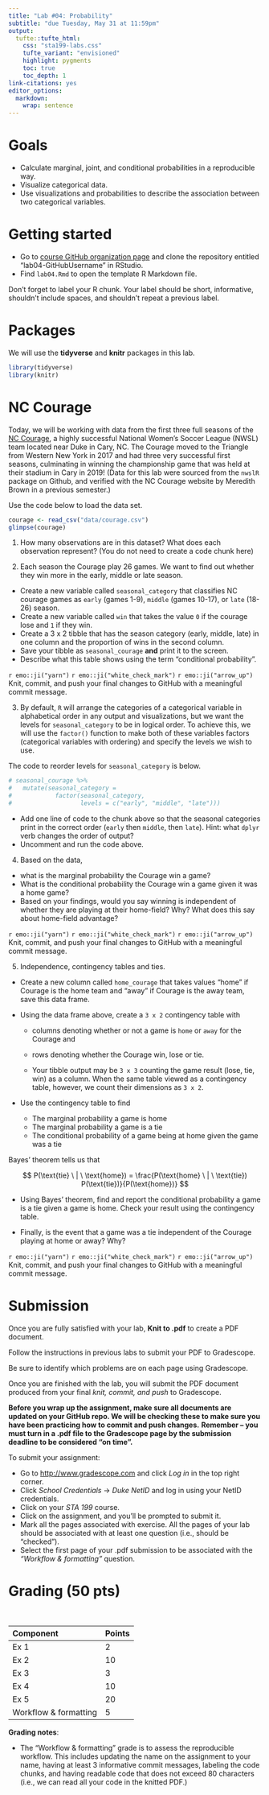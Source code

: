 ```yaml
---
title: "Lab #04: Probability"
subtitle: "due Tuesday, May 31 at 11:59pm"
output: 
  tufte::tufte_html:
    css: "sta199-labs.css"
    tufte_variant: "envisioned"
    highlight: pygments
    toc: true
    toc_depth: 1
link-citations: yes
editor_options: 
  markdown: 
    wrap: sentence
---
```


# Goals

- Calculate marginal, joint, and conditional probabilities in a reproducible way. 
- Visualize categorical data.
- Use visualizations and probabilities to describe the association between two categorical variables. 

# Getting started

- Go to [course GitHub organization page](https://github.com/sta199-summer22) and clone the repository entitled "lab04-GitHubUsername" in RStudio. 
- Find `lab04.Rmd` to open the template R Markdown file. 

Don’t forget to label your R chunk. Your label should be short, informative, shouldn’t include spaces, and shouldn’t repeat a previous label.

# Packages 

We will use the **tidyverse** and **knitr** packages in this lab.

```r
library(tidyverse)
library(knitr)
```

# NC Courage

Today, we will be working with data from the first three full seasons of the [NC Courage](https://www.nccourage.com/), a highly successful National Women's Soccer League (NWSL) team located near Duke in Cary, NC. The Courage moved to the Triangle from Western New York in 2017 and had three very successful first seasons, culminating in winning the championship game that was held at their stadium in Cary in 2019! (Data for this lab were sourced from the `nwslR` package on Github, and verified with the NC Courage website by Meredith Brown in a previous semester.)

Use the code below to load the data set. 

```r
courage <- read_csv("data/courage.csv")
glimpse(courage)
```

1. How many observations are in this dataset? What does each observation represent? (You do not need to create a code chunk here)

2. Each season the Courage play 26 games. We want to find out whether they win more in the early, middle or late season.

- Create a new variable called `seasonal_category` that classifies NC courage games as `early` (games 1-9), `middle` (games 10-17), or `late` (18-26) season.
- Create a new variable called `win` that takes the value `0` if the courage lose and `1` if they win.
- Create a 3 x 2 tibble that has the season category (early, middle, late) in one column and the proportion of wins in the second column.
- Save your tibble as `seasonal_courage` **and** print it to the screen.
- Describe what this table shows using the term "conditional probability".

::: {.commit}
`r emo::ji("yarn")` `r emo::ji("white_check_mark")` `r emo::ji("arrow_up")` Knit, commit, and push your final changes to GitHub with a meaningful commit message.
:::

3. By default, `R` will arrange the categories of a categorical variable in alphabetical order in any output and visualizations, but we want the levels for `seasonal_category` to be in logical order. To achieve this, we will use the `factor()` function to make both of these variables factors (categorical variables with ordering) and specify the levels we wish to use. 

The code to reorder levels for `seasonal_category` is below.

```r
# seasonal_courage %>%
#   mutate(seasonal_category =
#            factor(seasonal_category,
#                   levels = c("early", "middle", "late")))
```

- Add one line of code to the chunk above so that the seasonal categories print in the correct order (`early` then `middle`, then `late`). Hint: what `dplyr` verb changes the order of output?
- Uncomment and run the code above. 

4. Based on the data, 

- what is the marginal probability the Courage win a game?
- What is the conditional probability the Courage win a game given it was a home game? 
- Based on your findings, would you say winning is independent of whether they are playing at their home-field? Why? What does this say about home-field advantage?

::: {.commit}
`r emo::ji("yarn")` `r emo::ji("white_check_mark")` `r emo::ji("arrow_up")` Knit, commit, and push your final changes to GitHub with a meaningful commit message.
:::

5. Independence, contingency tables and ties.

- Create a new column called `home_courage` that takes values "home" if Courage is the home team and "away" if Courage is the away team, save this data frame.

- Using the data frame above, create a `3 x 2` contingency table with

  - columns denoting whether or not a game is `home` or `away` for the Courage and
  - rows denoting whether the Courage win, lose or tie.

  - Your tibble output may be `3 x 3` counting the game result (lose, tie, win) as a column. When the same table viewed as a contingency table, however, we count their dimensions as `3 x 2`. 

- Use the contingency table to find 
  - The marginal probability a game is home
  - The marginal probability a game is a tie
  - The conditional probability of a game being at home given the game was a tie

Bayes' theorem tells us that

$$
P(\text{tie} \ | \ \text{home}) = \frac{P(\text{home} \ | \ \text{tie}) P(\text{tie})}{P(\text{home})}
$$
  
  - Using Bayes' theorem, find and report the conditional probability a game is a tie given a game is home. Check your result using the contingency table.

- Finally, is the event that a game was a tie independent of the Courage playing at home or away? Why?

::: {.commit}
`r emo::ji("yarn")` `r emo::ji("white_check_mark")` `r emo::ji("arrow_up")` Knit, commit, and push your final changes to GitHub with a meaningful commit message.
:::

# Submission

Once you are fully satisfied with your lab, **Knit to .pdf** to create a PDF 
document.

Follow the instructions in previous labs to submit your PDF to Gradescope.

Be sure to identify which problems are on each page using Gradescope.

Once you are finished with the lab, you will submit the PDF document produced from your final *knit, commit, and push* to Gradescope.

**Before you wrap up the assignment, make sure all documents are updated on your GitHub repo. We will be checking these to make sure you have been practicing how to commit and push changes.** **Remember -- you must turn in a .pdf file to the Gradescope page by the submission deadline to be considered "on time".**

To submit your assignment:

-   Go to <http://www.gradescope.com> and click *Log in* in the top right corner.
-   Click *School Credentials* $\rightarrow$ *Duke NetID* and log in using your NetID credentials.
-   Click on your *STA 199* course.
-   Click on the assignment, and you'll be prompted to submit it.
-   Mark all the pages associated with exercise. All the pages of your lab should be associated with at least one question (i.e., should be "checked").
-   Select the first page of your .pdf submission to be associated with the *"Workflow & formatting"* question.

# Grading (50 pts)

<br>

| Component | Points |
|:----------|:-------|
| Ex 1      | 2      |
| Ex 2      | 10     |
| Ex 3      | 3      |
| Ex 4      | 10     |
| Ex 5      | 20     |
| Workflow & formatting   | 5      |

**Grading notes**:

-   The "Workflow & formatting" grade is to assess the reproducible workflow. This includes updating the name on the assignment to your name, having at least 3 informative commit messages, labeling the code chunks, and having readable code that does not exceed 80 characters (i.e., we can read all your code in the knitted PDF.)
